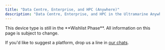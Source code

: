 ```yaml
---
title: "Data Centre, Enterprise, and HPC (Anywhere)"
description: "Data Centre, Enterprise, and HPC in the Ultramarine Anywhere Initiative"
---
```



<Alert type="info">
  This device type is still in the **Wishlist Phase**. All information on this
  page is subject to change.
</Alert>

If you'd like to suggest a platform, drop us a line in [our chats](/en/community/community).
